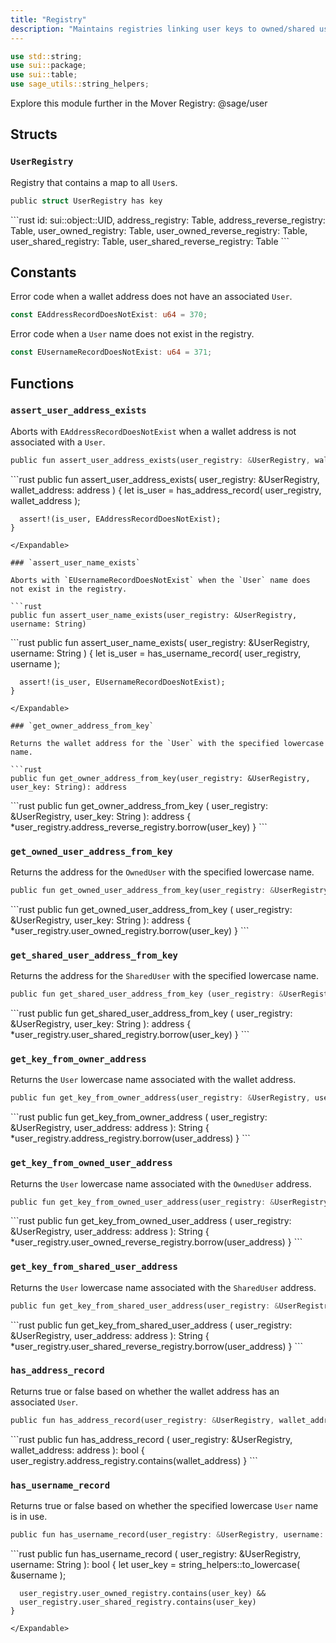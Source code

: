 ```yaml
---
title: "Registry"
description: "Maintains registries linking user keys to owned/shared user identities."
---
```


```rust
use std::string;
use sui::package;
use sui::table;
use sage_utils::string_helpers;
```

<Tip>
  Explore this module further in the Mover Registry: @sage/user
</Tip>

## Structs

### `UserRegistry`

Registry that contains a map to all `User`s.

```rust
public struct UserRegistry has key
```

<Expandable title="Fields">
  ```rust
    id: sui::object::UID,
    address_registry: Table<address, std::string::String>,
    address_reverse_registry: Table<std::string::String, address>,
    user_owned_registry: Table<std::string::String, address>,
    user_owned_reverse_registry: Table<address, std::string::String>,
    user_shared_registry: Table<std::string::String, address>,
    user_shared_reverse_registry: Table<address, std::string::String>
  ```
</Expandable>

## Constants

Error code when a wallet address does not have an associated `User`.

```rust
const EAddressRecordDoesNotExist: u64 = 370;
```

Error code when a `User` name does not exist in the registry.

```rust
const EUsernameRecordDoesNotExist: u64 = 371;
```

## Functions

### `assert_user_address_exists`

Aborts with `EAddressRecordDoesNotExist` when a wallet address is not associated with a `User`.

```rust
public fun assert_user_address_exists(user_registry: &UserRegistry, wallet_address: address)
```

<Expandable title="Implementation">
  ```rust
    public fun assert_user_address_exists(
      user_registry: &UserRegistry,
      wallet_address: address
    ) {
      let is_user = has_address_record(
        user_registry,
        wallet_address
      );
  
      assert!(is_user, EAddressRecordDoesNotExist);
    }
  ```
</Expandable>

### `assert_user_name_exists`

Aborts with `EUsernameRecordDoesNotExist` when the `User` name does not exist in the registry.

```rust
public fun assert_user_name_exists(user_registry: &UserRegistry, username: String)
```

<Expandable title="Implementation">
  ```rust
    public fun assert_user_name_exists(
      user_registry: &UserRegistry,
      username: String
    ) {
      let is_user = has_username_record(
        user_registry,
        username
      );
  
      assert!(is_user, EUsernameRecordDoesNotExist);
    }
  ```
</Expandable>

### `get_owner_address_from_key`

Returns the wallet address for the `User` with the specified lowercase name.

```rust
public fun get_owner_address_from_key(user_registry: &UserRegistry, user_key: String): address
```

<Expandable title="Implementation">
  ```rust
    public fun get_owner_address_from_key (
      user_registry: &UserRegistry,
      user_key: String
    ): address {
      *user_registry.address_reverse_registry.borrow(user_key)
    }
  ```
</Expandable>

### `get_owned_user_address_from_key`

Returns the address for the `OwnedUser` with the specified lowercase name.

```rust
public fun get_owned_user_address_from_key(user_registry: &UserRegistry, user_key: String): address
```

<Expandable title="Implementation">
  ```rust
    public fun get_owned_user_address_from_key (
      user_registry: &UserRegistry,
      user_key: String
    ): address {
      *user_registry.user_owned_registry.borrow(user_key)
    }
  ```
</Expandable>

### `get_shared_user_address_from_key`

Returns the address for the `SharedUser` with the specified lowercase name.

```rust
public fun get_shared_user_address_from_key (user_registry: &UserRegistry, user_key: String): address
```

<Expandable title="Implementation">
  ```rust
    public fun get_shared_user_address_from_key (
      user_registry: &UserRegistry,
      user_key: String
    ): address {
      *user_registry.user_shared_registry.borrow(user_key)
    }
  ```
</Expandable>

### `get_key_from_owner_address`

Returns the `User` lowercase name associated with the wallet address.

```rust
public fun get_key_from_owner_address(user_registry: &UserRegistry, user_address: address): String
```

<Expandable title="Implementation">
  ```rust
    public fun get_key_from_owner_address (
      user_registry: &UserRegistry,
      user_address: address
    ): String {
      *user_registry.address_registry.borrow(user_address)
    }
  ```
</Expandable>

### `get_key_from_owned_user_address`

Returns the `User` lowercase name associated with the `OwnedUser` address.

```rust
public fun get_key_from_owned_user_address(user_registry: &UserRegistry, user_address: address): String
```

<Expandable title="Implementation">
  ```rust
    public fun get_key_from_owned_user_address (
      user_registry: &UserRegistry,
      user_address: address
    ): String {
      *user_registry.user_owned_reverse_registry.borrow(user_address)
    }
  ```
</Expandable>

### `get_key_from_shared_user_address`

Returns the `User` lowercase name associated with the `SharedUser` address.

```rust
public fun get_key_from_shared_user_address(user_registry: &UserRegistry, user_address: address): String
```

<Expandable title="Implementation">
  ```rust
    public fun get_key_from_shared_user_address (
      user_registry: &UserRegistry,
      user_address: address
    ): String {
      *user_registry.user_shared_reverse_registry.borrow(user_address)
    }
  ```
</Expandable>

### `has_address_record`

Returns true or false based on whether the wallet address has an associated `User`.

```rust
public fun has_address_record(user_registry: &UserRegistry, wallet_address: address): bool
```

<Expandable title="Implementation">
  ```rust
    public fun has_address_record (
      user_registry: &UserRegistry,
      wallet_address: address
    ): bool {
      user_registry.address_registry.contains(wallet_address)
    }
  ```
</Expandable>

### `has_username_record`

Returns true or false based on whether the specified lowercase `User` name is in use.

```rust
public fun has_username_record(user_registry: &UserRegistry, username: String): bool
```

<Expandable title="Implementation">
  ```rust
    public fun has_username_record (
      user_registry: &UserRegistry,
      username: String
    ): bool {
      let user_key = string_helpers::to_lowercase(
        &username
      );
  
      user_registry.user_owned_registry.contains(user_key) &&
      user_registry.user_shared_registry.contains(user_key)
    }
  ```
</Expandable>